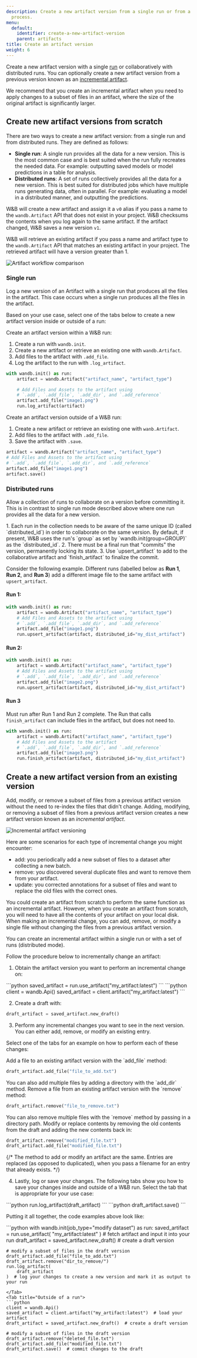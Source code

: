 ```yaml
---
description: Create a new artifact version from a single run or from a distributed
  process.
menu:
  default:
    identifier: create-a-new-artifact-version
    parent: artifacts
title: Create an artifact version
weight: 6
---
```


Create a new artifact version with a single [run](/guides/runs/) or collaboratively with distributed runs. You can optionally create a new artifact version from a previous version known as an [incremental artifact](#create-a-new-artifact-version-from-an-existing-version).

<Note>
We recommend that you create an incremental artifact when you need to apply changes to a subset of files in an artifact, where the size of the original artifact is significantly larger.
</Note>

## Create new artifact versions from scratch
There are two ways to create a new artifact version: from a single run and from distributed runs. They are defined as follows:


* **Single run**: A single run provides all the data for a new version. This is the most common case and is best suited when the run fully recreates the needed data. For example: outputting saved models or model predictions in a table for analysis.
* **Distributed runs**: A set of runs collectively provides all the data for a new version. This is best suited for distributed jobs which have multiple runs generating data, often in parallel. For example: evaluating a model in a distributed manner, and outputting the predictions.


W&B will create a new artifact and assign it a `v0` alias if you pass a name to the `wandb.Artifact` API that does not exist in your project. W&B checksums the contents when you log again to the same artifact. If the artifact changed, W&B saves a new version `v1`.  

W&B will retrieve an existing artifact if you pass a name and artifact type to the `wandb.Artifact` API that matches an existing artifact in your project. The retrieved artifact will have a version greater than 1. 

<Frame>
    <img src="/images/artifacts/single_distributed_artifacts.png" alt="Artifact workflow comparison"  />
</Frame>

### Single run
Log a new version of an Artifact with a single run that produces all the files in the artifact. This case occurs when a single run produces all the files in the artifact. 

Based on your use case, select one of the tabs below to create a new artifact version inside or outside of a run:

<Tabs>
<Tab title="Inside a run">
Create an artifact version within a W&B run:

1. Create a run with `wandb.init`.
2. Create a new artifact or retrieve an existing one with `wandb.Artifact`.
3. Add files to the artifact with `.add_file`.
4. Log the artifact to the run with `.log_artifact`.

```python 
with wandb.init() as run:
    artifact = wandb.Artifact("artifact_name", "artifact_type")

    # Add Files and Assets to the artifact using
    # `.add`, `.add_file`, `.add_dir`, and `.add_reference`
    artifact.add_file("image1.png")
    run.log_artifact(artifact)
```
</Tab>
<Tab title="Outside of a run">
Create an artifact version outside of a W&B run:

1. Create a new artifact or retrieve an existing one with `wanb.Artifact`.
2. Add files to the artifact with `.add_file`.
3. Save the artifact with `.save`.

```python 
artifact = wandb.Artifact("artifact_name", "artifact_type")
# Add Files and Assets to the artifact using
# `.add`, `.add_file`, `.add_dir`, and `.add_reference`
artifact.add_file("image1.png")
artifact.save()
```
</Tab>
</Tabs>




### Distributed runs

Allow a collection of runs to collaborate on a version before committing it. This is in contrast to single run mode described above where one run provides all the data for a new version.


<Note>
1. Each run in the collection needs to be aware of the same unique ID (called `distributed_id`) in order to collaborate on the same version. By default, if present, W&B uses the run's `group` as set by `wandb.init(group=GROUP)` as the `distributed_id`.
2. There must be a final run that "commits" the version, permanently locking its state.
3. Use `upsert_artifact` to add to the collaborative artifact and `finish_artifact` to finalize the commit.
</Note>

Consider the following example. Different runs (labelled below as **Run 1**, **Run 2**, and **Run 3**) add a different image file to the same artifact with `upsert_artifact`.


#### Run 1:

```python
with wandb.init() as run:
    artifact = wandb.Artifact("artifact_name", "artifact_type")
    # Add Files and Assets to the artifact using
    # `.add`, `.add_file`, `.add_dir`, and `.add_reference`
    artifact.add_file("image1.png")
    run.upsert_artifact(artifact, distributed_id="my_dist_artifact")
```

#### Run 2:

```python
with wandb.init() as run:
    artifact = wandb.Artifact("artifact_name", "artifact_type")
    # Add Files and Assets to the artifact using
    # `.add`, `.add_file`, `.add_dir`, and `.add_reference`
    artifact.add_file("image2.png")
    run.upsert_artifact(artifact, distributed_id="my_dist_artifact")
```

#### Run 3

Must run after Run 1 and Run 2 complete. The Run that calls `finish_artifact` can include files in the artifact, but does not need to.

```python
with wandb.init() as run:
    artifact = wandb.Artifact("artifact_name", "artifact_type")
    # Add Files and Assets to the artifact
    # `.add`, `.add_file`, `.add_dir`, and `.add_reference`
    artifact.add_file("image3.png")
    run.finish_artifact(artifact, distributed_id="my_dist_artifact")
```




## Create a new artifact version from an existing version

Add, modify, or remove a subset of files from a previous artifact version without the need to re-index the files that didn't change. Adding, modifying, or removing a subset of files from a previous artifact version creates a new artifact version known as an *incremental artifact*.

<Frame>
    <img src="/images/artifacts/incremental_artifacts.png" alt="Incremental artifact versioning"  />
</Frame>

Here are some scenarios for each type of incremental change you might encounter:

- add: you periodically add a new subset of files to a dataset after collecting a new batch.
- remove: you discovered several duplicate files and want to remove them from your artifact.
- update: you corrected annotations for a subset of files and want to replace the old files with the correct ones.

You could create an artifact from scratch to perform the same function as an incremental artifact. However, when you create an artifact from scratch, you will need to have all the contents of your artifact on your local disk. When making an incremental change, you can add, remove, or modify a single file without changing the files from a previous artifact version.


<Note>
You can create an incremental artifact within a single run or with a set of runs (distributed mode).
</Note>


Follow the procedure below to incrementally change an artifact:

1. Obtain the artifact version you want to perform an incremental change on:


<Tabs>
<Tab title="Inside a run">
```python
saved_artifact = run.use_artifact("my_artifact:latest")
```
</Tab>
<Tab title="Outside of a run">
```python
client = wandb.Api()
saved_artifact = client.artifact("my_artifact:latest")
```
</Tab>
</Tabs>



2. Create a draft with:

```python
draft_artifact = saved_artifact.new_draft()
```

3. Perform any incremental changes you want to see in the next version. You can either add, remove, or modify an existing entry.

Select one of the tabs for an example on how to perform each of these changes:


<Tabs>
<Tab title="Add">
Add a file to an existing artifact version with the `add_file` method:

```python
draft_artifact.add_file("file_to_add.txt")
```

<Note>
You can also add multiple files by adding a directory with the `add_dir` method.
</Note>
</Tab>
<Tab title="Remove">
Remove a file from an existing artifact version with the `remove` method:

```python
draft_artifact.remove("file_to_remove.txt")
```

<Note>
You can also remove multiple files with the `remove` method by passing in a directory path.
</Note>
</Tab>
<Tab title="Modify">
Modify or replace contents by removing the old contents from the draft and adding the new contents back in:

```python
draft_artifact.remove("modified_file.txt")
draft_artifact.add_file("modified_file.txt")
```
</Tab>
</Tabs>


{/* <Note>
The method to add or modify an artifact are the same. Entries are replaced (as opposed to duplicated), when you pass a filename for an entry that already exists.
</Note> */}

4. Lastly, log or save your changes. The following tabs show you how to save your changes inside and outside of a W&B run. Select the tab that is appropriate for your use case:

<Tabs>
<Tab title="Inside a run">
```python
run.log_artifact(draft_artifact)
```
</Tab>
<Tab title="Outside of a run">
```python
draft_artifact.save()
```
</Tab>
</Tabs>


Putting it all together, the code examples above look like: 

<Tabs>
<Tab title="Inside a run">
```python
with wandb.init(job_type="modify dataset") as run:
    saved_artifact = run.use_artifact(
        "my_artifact:latest"
    )  # fetch artifact and input it into your run
    draft_artifact = saved_artifact.new_draft()  # create a draft version

    # modify a subset of files in the draft version
    draft_artifact.add_file("file_to_add.txt")
    draft_artifact.remove("dir_to_remove/")
    run.log_artifact(
        draft_artifact
    )  # log your changes to create a new version and mark it as output to your run
```
</Tab>
<Tab title="Outside of a run">
```python
client = wandb.Api()
saved_artifact = client.artifact("my_artifact:latest")  # load your artifact
draft_artifact = saved_artifact.new_draft()  # create a draft version

# modify a subset of files in the draft version
draft_artifact.remove("deleted_file.txt")
draft_artifact.add_file("modified_file.txt")
draft_artifact.save()  # commit changes to the draft
```
</Tab>
</Tabs>
